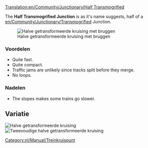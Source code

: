 [[Translation:en/Community/Junctionary/Half Transmogrified]]
{{nl/Community/Junctionary/Kruispuntenmenu}}

The '''Half Transmogrified Junction''' is as it's name suggests, half of a [[en/Community/Junctionary/Transmogrified]] Junction.

[[File:en/Community/Junctionary/Ttd.half.transmogrified.variant.png|frame|none|Halve getransformeerde kruising met bruggen]]

===Voordelen===
*Quite fast.
*Quite compact.
*Traffic jams are unlikely since tracks split before they merge.
*No loops.

===Nadelen===
*The slopes makes some trains go slower. 

==Variatie==
[[File:en/Community/Junctionary/Ttd.half.transmogrified.original.png|frame|none|Halve getransformeerde kruising]]
[[File:en/Community/Junctionary/Ttd.dual.half.transmogrified.png|frame|none|Tweevoudige halve getransformeerde kruising]]
[[Category:nl/Manual/Treinkruispunt]]
